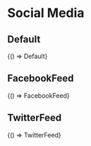 

<Meta title="Components/Social Media" />

# Social Media

## Default

<Canvas withSource="open">
  <Story name="Default">{() => Default}</Story>
</Canvas>

## FacebookFeed

<Canvas withSource="open">
  <Story name="FacebookFeed" parameters={{ chromatic: { disableSnapshot: true } }}>
    {() => FacebookFeed}
  </Story>
</Canvas>

## TwitterFeed

<Canvas withSource="open">
  <Story name="TwitterFeed" parameters={{ chromatic: { disableSnapshot: true } }}>
    {() => TwitterFeed}
  </Story>
</Canvas>

